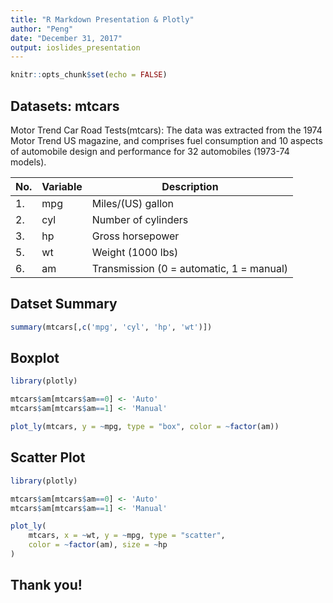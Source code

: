 ```yaml
---
title: "R Markdown Presentation & Plotly"
author: "Peng"
date: "December 31, 2017"
output: ioslides_presentation
---
```


```r
knitr::opts_chunk$set(echo = FALSE)
```

## Datasets: mtcars

Motor Trend Car Road Tests(mtcars): The data was extracted from the 1974 Motor Trend US magazine, and comprises fuel consumption and 10 aspects of automobile design and performance for 32 automobiles (1973-74 models).


No.| Variable | Description
---|----------|----------------------
1. |mpg      | Miles/(US) gallon
2. |cyl	     | Number of cylinders
3. |hp	     | Gross horsepower
5. |wt	     | Weight (1000 lbs)
6. |am	     | Transmission (0 = automatic, 1 = manual)

## Datset Summary

```r
summary(mtcars[,c('mpg', 'cyl', 'hp', 'wt')])
```

## Boxplot

```r
library(plotly)

mtcars$am[mtcars$am==0] <- 'Auto'
mtcars$am[mtcars$am==1] <- 'Manual'

plot_ly(mtcars, y = ~mpg, type = "box", color = ~factor(am))
```

## Scatter Plot

```r
library(plotly)

mtcars$am[mtcars$am==0] <- 'Auto'
mtcars$am[mtcars$am==1] <- 'Manual'

plot_ly(
    mtcars, x = ~wt, y = ~mpg, type = "scatter", 
    color = ~factor(am), size = ~hp
)
```



## Thank you!